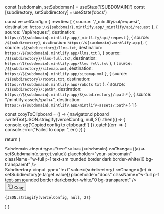   const [subdomain, setSubdomain] = useState('[SUBDOMAIN]')
  const [subdirectory, setSubdirectory] = useState('docs')

  const vercelConfig = {
    rewrites: [
      {
        source: "/_mintlify/api/request",
        destination: `https://${subdomain}.mintlify.app/_mintlify/api/request`
      },
      {
        source: "/api/request",
        destination: `https://${subdomain}.mintlify.app/_mintlify/api/request`
      },
      {
        source: `/${subdirectory}`,
        destination: `https://${subdomain}.mintlify.app`
      },
      {
        source: `/${subdirectory}/llms.txt`,
        destination: `https://${subdomain}.mintlify.app/llms.txt`
      },
      {
        source: `/${subdirectory}/llms-full.txt`,
        destination: `https://${subdomain}.mintlify.app/llms-full.txt`
      },
      {
        source: `/${subdirectory}/sitemap.xml`,
        destination: `https://${subdomain}.mintlify.app/sitemap.xml`
      },
      {
        source: `/${subdirectory}/robots.txt`,
        destination: `https://${subdomain}.mintlify.app/robots.txt`
      },
      {
        source: `/${subdirectory}/:path*`,
        destination: `https://${subdomain}.mintlify.app/${subdirectory}/:path*`
      },
      {
        source: "/mintlify-assets/:path+",
        destination: `https://${subdomain}.mintlify.app/mintlify-assets/:path+`
      }
    ]
  }

  const copyToClipboard = () => {
    navigator.clipboard
      .writeText(JSON.stringify(vercelConfig, null, 2))
      .then(() => {
        console.log('Copied config to clipboard!')
      })
      .catch((err) => {
        console.error("Failed to copy: ", err)
      })
  }

  return (
    <div className="p-4 border dark:border-white/10 rounded-2xl not-prose space-y-4">
      <div className="space-y-4">
        <div>
          <label className="block text-sm text-zinc-950/70 dark:text-white/70 mb-1">
            Subdomain
          </label>
          <input
            type="text"
            value={subdomain}
            onChange={(e) => setSubdomain(e.target.value)}
            placeholder="your-subdomain"
            className="w-full p-1 text-sm rounded border dark:border-white/10 bg-transparent"
          />
        </div>
        <div>
          <label className="block text-sm text-zinc-950/70 dark:text-white/70 mb-1">
            Subdirectory
          </label>
          <input
            type="text"
            value={subdirectory}
            onChange={(e) => setSubdirectory(e.target.value)}
            placeholder="docs"
            className="w-full p-1 text-sm rounded border dark:border-white/10 bg-transparent"
          />
        </div>
      </div>
      <div className="relative">
        <button
          onClick={copyToClipboard}
          className="absolute top-2 right-2 p-2 rounded-lg transition-all duration-200 group"
        >
          <svg width="18" height="18" viewBox="0 0 18 18" fill="none" xmlns="http://www.w3.org/2000/svg" className="w-4 h-4 dark:text-white/60 text-gray-400 group-hover:text-gray-500 dark:group-hover:text-white/60 transition-colors">
            <path d="M14.25 5.25H7.25C6.14543 5.25 5.25 6.14543 5.25 7.25V14.25C5.25 15.3546 6.14543 16.25 7.25 16.25H14.25C15.3546 16.25 16.25 15.3546 16.25 14.25V7.25C16.25 6.14543 15.3546 5.25 14.25 5.25Z" stroke="currentColor" strokeWidth="1.5" strokeLinecap="round" strokeLinejoin="round"></path>
            <path d="M2.80103 11.998L1.77203 5.07397C1.61003 3.98097 2.36403 2.96397 3.45603 2.80197L10.38 1.77297C11.313 1.63397 12.19 2.16297 12.528 3.00097" stroke="currentColor" strokeWidth="1.5" strokeLinecap="round" strokeLinejoin="round"></path>
          </svg>
          <span className="absolute top-9 left-1/2 transform -translate-x-1/2 bg-primary text-white text-xs px-1.5 py-0.5 rounded-lg opacity-0 group-hover:opacity-100 transition-opacity duration-200 whitespace-nowrap">
            Copy
          </span>
        </button>
        <pre className="p-4 rounded-lg overflow-auto text-xs border dark:border-white/10">
          <code>{JSON.stringify(vercelConfig, null, 2)}</code>
        </pre>
      </div>
    </div>
  )
}
